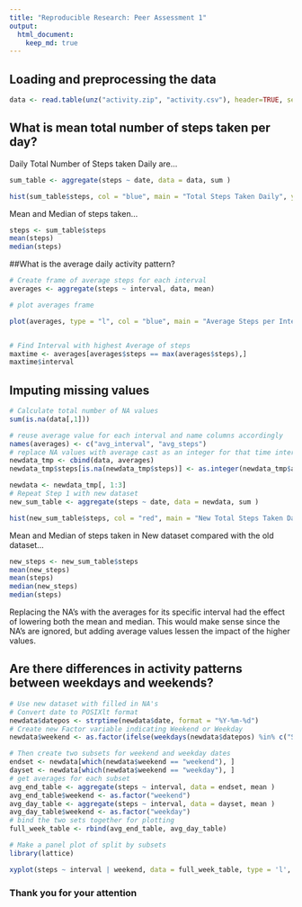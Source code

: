 ```yaml
---
title: "Reproducible Research: Peer Assessment 1"
output: 
  html_document:
    keep_md: true
---
```



## Loading and preprocessing the data
```r
data <- read.table(unz("activity.zip", "activity.csv"), header=TRUE, sep=",")
```
## What is mean total number of steps taken per day?
Daily Total Number of Steps taken Daily are...
```r
sum_table <- aggregate(steps ~ date, data = data, sum )

hist(sum_table$steps, col = "blue", main = "Total Steps Taken Daily", ylab = "Percentage", xlab = "Total Steps")

```

Mean and Median of steps taken...
```r
steps <- sum_table$steps
mean(steps)
median(steps)
```

##What is the average daily activity pattern?

```r
# Create frame of average steps for each interval
averages <- aggregate(steps ~ interval, data, mean)

# plot averages frame

plot(averages, type = "l", col = "blue", main = "Average Steps per Interval", ylab = "Steps", xlab = "Interval")


# Find Interval with highest Average of steps
maxtime <- averages[averages$steps == max(averages$steps),]
maxtime$interval

```

## Imputing missing values

```r
# Calculate total number of NA values
sum(is.na(data[,1]))

# reuse average value for each interval and name columns accordingly
names(averages) <- c("avg_interval", "avg_steps")
# replace NA values with average cast as an integer for that time interval in a new dataframe
newdata_tmp <- cbind(data, averages)
newdata_tmp$steps[is.na(newdata_tmp$steps)] <- as.integer(newdata_tmp$avg_steps[is.na(newdata_tmp$steps)])

newdata <- newdata_tmp[, 1:3]
# Repeat Step 1 with new dataset
new_sum_table <- aggregate(steps ~ date, data = newdata, sum )

hist(new_sum_table$steps, col = "red", main = "New Total Steps Taken Daily", ylab = "Percentage", xlab = "Total Steps")

```

Mean and Median of steps taken in New dataset compared with the old dataset...
```r
new_steps <- new_sum_table$steps
mean(new_steps)
mean(steps)
median(new_steps)
median(steps)
```

Replacing the NA's with the averages for its specific interval had the effect of lowering both the mean and median. This would make sense since the NA's are ignored, but adding average values lessen the impact of the higher values.

## Are there differences in activity patterns between weekdays and weekends?

```r
# Use new dataset with filled in NA's
# Convert date to POSIXlt format
newdata$datepos <- strptime(newdata$date, format = "%Y-%m-%d")
# Create new Factor variable indicating Weekend or Weekday
newdata$weekend <- as.factor(ifelse(weekdays(newdata$datepos) %in% c("Saturday", "Sunday"), "weekend", "weekday"))

# Then create two subsets for weekend and weekday dates
endset <- newdata[which(newdata$weekend == "weekend"), ]
dayset <- newdata[which(newdata$weekend == "weekday"), ]
# get averages for each subset
avg_end_table <- aggregate(steps ~ interval, data = endset, mean )
avg_end_table$weekend <- as.factor("weekend")
avg_day_table <- aggregate(steps ~ interval, data = dayset, mean )
avg_day_table$weekend <- as.factor("weekday")
# bind the two sets together for plotting
full_week_table <- rbind(avg_end_table, avg_day_table)

# Make a panel plot of split by subsets
library(lattice)

xyplot(steps ~ interval | weekend, data = full_week_table, type = 'l', layout = c(1,2))


```

### Thank you for your attention
